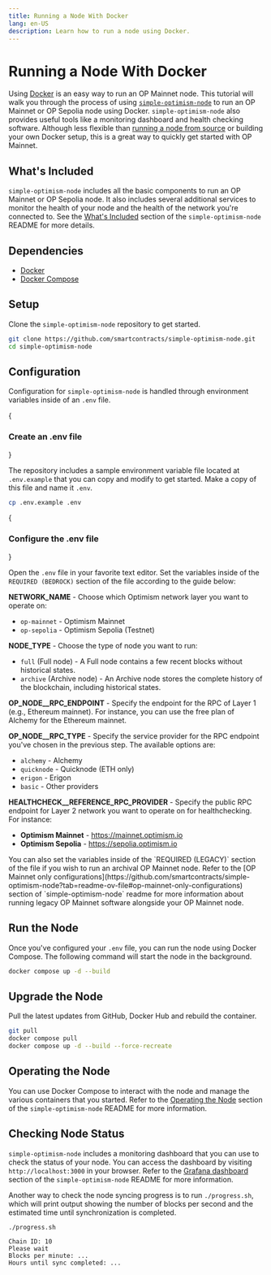```yaml
---
title: Running a Node With Docker
lang: en-US
description: Learn how to run a node using Docker.
---
```



# Running a Node With Docker

Using [Docker](https://docs.docker.com/engine/install/) is an easy way to run an OP Mainnet node.
This tutorial will walk you through the process of using [`simple-optimism-node`](https://github.com/smartcontracts/simple-optimism-node) to run an OP Mainnet or OP Sepolia node using Docker.
`simple-optimism-node` also provides useful tools like a monitoring dashboard and health checking software.
Although less flexible than [running a node from source](./node-from-source) or building your own Docker setup, this is a great way to quickly get started with OP Mainnet.

## What's Included

`simple-optimism-node` includes all the basic components to run an OP Mainnet or OP Sepolia node.
It also includes several additional services to monitor the health of your node and the health of the network you're connected to.
See the [What's Included](https://github.com/smartcontracts/simple-optimism-node#whats-included) section of the `simple-optimism-node` README for more details.

## Dependencies

*   [Docker](https://docs.docker.com/engine/install/)
*   [Docker Compose](https://docs.docker.com/compose/install/)

## Setup

Clone the `simple-optimism-node` repository to get started.

```bash
git clone https://github.com/smartcontracts/simple-optimism-node.git
cd simple-optimism-node
```

## Configuration

Configuration for `simple-optimism-node` is handled through environment variables inside of an `.env` file.

<Steps>

{<h3>Create an .env file</h3>}

The repository includes a sample environment variable file located at `.env.example` that you can copy and modify to get started.
Make a copy of this file and name it `.env`.

```bash
cp .env.example .env
```

{<h3>Configure the .env file</h3>}

Open the `.env` file in your favorite text editor.
Set the variables inside of the `REQUIRED (BEDROCK)` section of the file according to the guide below:

**NETWORK_NAME** - Choose which Optimism network layer you want to operate on:
* `op-mainnet` - Optimism Mainnet
* `op-sepolia` - Optimism Sepolia (Testnet)

**NODE_TYPE** - Choose the type of node you want to run:
* `full` (Full node) - A Full node contains a few recent blocks without historical states.
* `archive` (Archive node) - An Archive node stores the complete history of the blockchain, including historical states.

**OP_NODE__RPC_ENDPOINT** - Specify the endpoint for the RPC of Layer 1 (e.g., Ethereum mainnet). For instance, you can use the free plan of Alchemy for the Ethereum mainnet.

**OP_NODE__RPC_TYPE** - Specify the service provider for the RPC endpoint you've chosen in the previous step. The available options are:
* `alchemy` - Alchemy
* `quicknode` - Quicknode (ETH only)
* `erigon` - Erigon
* `basic` - Other providers

**HEALTHCHECK__REFERENCE_RPC_PROVIDER** - Specify the public RPC endpoint for Layer 2 network you want to operate on for healthchecking. For instance:
* **Optimism Mainnet** - https://mainnet.optimism.io
* **Optimism Sepolia** - https://sepolia.optimism.io

<Callout type="info">
You can also set the variables inside of the `REQUIRED (LEGACY)` section of the file if you wish to run an archival OP Mainnet node.
Refer to the [OP Mainnet only configurations](https://github.com/smartcontracts/simple-optimism-node?tab=readme-ov-file#op-mainnet-only-configurations) section of `simple-optimism-node` readme for more information about running legacy OP Mainnet software alongside your OP Mainnet node.
</Callout>

</Steps>

## Run the Node

Once you've configured your `.env` file, you can run the node using Docker Compose.
The following command will start the node in the background.

```bash
docker compose up -d --build
```

## Upgrade the Node

Pull the latest updates from GitHub, Docker Hub and rebuild the container.

```bash
git pull
docker compose pull
docker compose up -d --build --force-recreate
```

## Operating the Node

You can use Docker Compose to interact with the node and manage the various containers that you started.
Refer to the [Operating the Node](https://github.com/smartcontracts/simple-optimism-node#operating-the-node) section of the `simple-optimism-node` README for more information.

## Checking Node Status

`simple-optimism-node` includes a monitoring dashboard that you can use to check the status of your node.
You can access the dashboard by visiting `http://localhost:3000` in your browser.
Refer to the [Grafana dashboard](https://github.com/smartcontracts/simple-optimism-node#grafana-dashboard) section of the `simple-optimism-node` README for more information.

Another way to check the node syncing progress is to run `./progress.sh`, which will print output showing the number of blocks per second and the estimated time until synchronization is completed.

```
./progress.sh
```

```
Chain ID: 10
Please wait
Blocks per minute: ...
Hours until sync completed: ...
```
